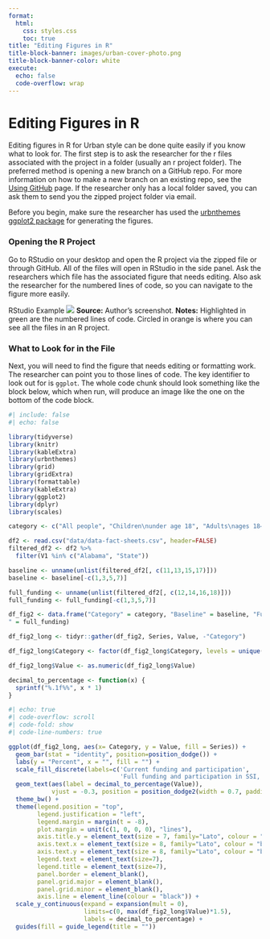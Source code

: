 ```yaml
---
format:
  html:
    css: styles.css
    toc: true
title: "Editing Figures in R"
title-block-banner: images/urban-cover-photo.png
title-block-banner-color: white
execute:
  echo: false
  code-overflow: wrap
---
```


# Editing Figures in R

Editing figures in R for Urban style can be done quite easily if you know what to look for. The first step is to ask the researcher for the r files associated with the project in a folder (usually an r project folder). The preferred method is opening a new branch on a GitHub repo. For more information on how to make a new branch on an existing repo, see the [Using GitHub](using-github.qmd) page. If the researcher only has a local folder saved, you can ask them to send you the zipped project folder via email.

Before you begin, make sure the researcher has used the [urbnthemes ggplot2 package](https://urbaninstitute.github.io/urbnthemes/) for generating the figures. 

### Opening the R Project

Go to RStudio on your desktop and open the R project via the zipped file or through GitHub. All of the files will open in RStudio in the side panel. Ask the researchers which file has the associated figure that needs editing. Also ask the researcher for the numbered lines of code, so you can navigate to the figure more easily. 

<!-- Figure -->
::: {#fig-Rstudio-files}
::: no-indent
<box-title-text>RStudio Example</box-title-text>
![](images\editing-figures-in-r.png){fig-align="left"}
<source-note-text>**Source:** Author's screenshot.</source-note-text>
<source-note-text>**Notes:** Highlighted in green are the numbered lines of code. Circled in orange is where you can see all the files in an R project.</source-note-text>

:::
:::

### What to Look for in the File

Next, you will need to find the figure that needs editing or formatting work. The researcher can point you to those lines of code. The key identifier to look out for is <code>ggplot</code>. The whole code chunk should look something like the block below, which when run, will produce an image like the one on the bottom of the code block.

```r
#| include: false
#| echo: false

library(tidyverse)
library(knitr)
library(kableExtra)
library(urbnthemes)
library(grid)
library(gridExtra)
library(formattable)
library(kableExtra)
library(ggplot2)
library(dplyr)
library(scales)

category <- c("All people", "Children\nunder age 18", "Adults\nages 18–64", "Adults\nages 65 and older")

df2 <- read.csv("data/data-fact-sheets.csv", header=FALSE)
filtered_df2 <- df2 %>%
  filter(V1 %in% c("Alabama", "State"))

baseline <- unname(unlist(filtered_df2[, c(11,13,15,17)]))
baseline <- baseline[-c(1,3,5,7)]

full_funding <- unname(unlist(filtered_df2[, c(12,14,16,18)]))
full_funding <- full_funding[-c(1,3,5,7)]

df_fig2 <- data.frame("Category" = category, "Baseline" = baseline, "Full funding and participation in SSI, SNAP, WIC, TANF, CCDF, LIHEAP, and housing
" = full_funding)

df_fig2_long <- tidyr::gather(df_fig2, Series, Value, -"Category")

df_fig2_long$Category <- factor(df_fig2_long$Category, levels = unique(df_fig2_long$Category))

df_fig2_long$Value <- as.numeric(df_fig2_long$Value)

decimal_to_percentage <- function(x) {
  sprintf("%.1f%%", x * 1)
}

```

```r
#| echo: true
#| code-overflow: scroll
#| code-fold: show
#| code-line-numbers: true

ggplot(df_fig2_long, aes(x= Category, y = Value, fill = Series)) +
  geom_bar(stat = "identity", position=position_dodge()) +
  labs(y = "Percent", x = "", fill = "") +
  scale_fill_discrete(labels=c('Current funding and participation', 
                               'Full funding and participation in SSI, SNAP, WIC, TANF, CCDF, LIHEAP, and housing')) +
  geom_text(aes(label = decimal_to_percentage(Value)), 
            vjust = -0.3, position = position_dodge2(width = 0.7, padding = 0.5)) +
  theme_bw() +
  theme(legend.position = "top", 
        legend.justification = "left", 
        legend.margin = margin(t = -8), 
        plot.margin = unit(c(1, 0, 0, 0), "lines"), 
        axis.title.y = element_text(size = 7, family="Lato", colour = "black"), 
        axis.text.x = element_text(size = 8, family="Lato", colour = "black"), 
        axis.text.y = element_text(size = 8, family="Lato", colour = "black"), 
        legend.text = element_text(size=7), 
        legend.title = element_text(size=7), 
        panel.border = element_blank(), 
        panel.grid.major = element_blank(),
        panel.grid.minor = element_blank(), 
        axis.line = element_line(colour = "black")) +
  scale_y_continuous(expand = expansion(mult = 0), 
                     limits=c(0, max(df_fig2_long$Value)*1.5), 
                     labels = decimal_to_percentage) +
  guides(fill = guide_legend(title = ""))

```








